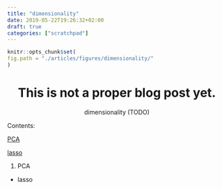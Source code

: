 ```yaml
---
title: "dimensionality"
date: 2019-05-22T19:26:32+02:00
draft: true
categories: ["scratchpad"]
---
```



```r
knitr::opts_chunk$set(
fig.path = "./articles/figures/dimensionality/"
)
```



<center>
# This is not a proper blog post yet.

dimensionality (TODO)
</center>

Contents:

[PCA](#pca) 

[lasso](#lasso) 

1. PCA 

* lasso 
